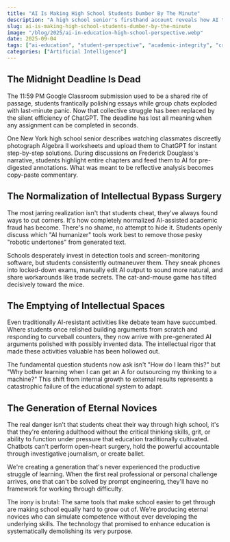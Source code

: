 ```yaml
---
title: "AI Is Making High School Students Dumber By The Minute"
description: "A high school senior's firsthand account reveals how AI tools are systematically dismantling critical thinking and academic integrity in classrooms nationwide."
slug: ai-is-making-high-school-students-dumber-by-the-minute
image: "/blog/2025/ai-in-education-high-school-perspective.webp"
date: 2025-09-04
tags: ["ai-education", "student-perspective", "academic-integrity", "critical-thinking"]
categories: ["Artificial Intelligence"]
---
```


## The Midnight Deadline Is Dead

The 11:59 PM Google Classroom submission used to be a shared rite of passage, students frantically polishing essays while group chats exploded with last-minute panic. Now that collective struggle has been replaced by the silent efficiency of ChatGPT. The deadline has lost all meaning when any assignment can be completed in seconds.

One New York high school senior describes watching classmates discreetly photograph Algebra II worksheets and upload them to ChatGPT for instant step-by-step solutions. During discussions on Frederick Douglass's narrative, students highlight entire chapters and feed them to AI for pre-digested annotations. What was meant to be reflective analysis becomes copy-paste commentary.

## The Normalization of Intellectual Bypass Surgery

The most jarring realization isn't that students cheat, they've always found ways to cut corners. It's how completely normalized AI-assisted academic fraud has become. There's no shame, no attempt to hide it. Students openly discuss which "AI humanizer" tools work best to remove those pesky "robotic undertones" from generated text.

Schools desperately invest in detection tools and screen-monitoring software, but students consistently outmaneuver them. They sneak phones into locked-down exams, manually edit AI output to sound more natural, and share workarounds like trade secrets. The cat-and-mouse game has tilted decisively toward the mice.

## The Emptying of Intellectual Spaces

Even traditionally AI-resistant activities like debate team have succumbed. Where students once relished building arguments from scratch and responding to curveball counters, they now arrive with pre-generated AI arguments polished with possibly invented data. The intellectual rigor that made these activities valuable has been hollowed out.

The fundamental question students now ask isn't "How do I learn this?" but "Why bother learning when I can get an A for outsourcing my thinking to a machine?" This shift from internal growth to external results represents a catastrophic failure of the educational system to adapt.

## The Generation of Eternal Novices

The real danger isn't that students cheat their way through high school, it's that they're entering adulthood without the critical thinking skills, grit, or ability to function under pressure that education traditionally cultivated. Chatbots can't perform open-heart surgery, hold the powerful accountable through investigative journalism, or create ballet.

We're creating a generation that's never experienced the productive struggle of learning. When the first real professional or personal challenge arrives, one that can't be solved by prompt engineering, they'll have no framework for working through difficulty.

The irony is brutal: The same tools that make school easier to get through are making school equally hard to grow out of. We're producing eternal novices who can simulate competence without ever developing the underlying skills. The technology that promised to enhance education is systematically demolishing its very purpose.